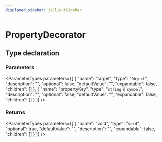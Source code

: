 ```yaml
---
displayed_sidebar: jsClientSidebar
---
```



# PropertyDecorator

## Type declaration

### Parameters

<ParameterTypes parameters={[
  {
    "name": "target",
    "type": "`Object`",
    "description": "",
    "optional": false,
    "defaultValue": "",
    "expandable": false,
    "children": []
  },
  {
    "name": "propertyKey",
    "type": "`string` \\| `symbol`",
    "description": "",
    "optional": false,
    "defaultValue": "",
    "expandable": false,
    "children": []
  }
]} />

### Returns

<ParameterTypes parameters={[
  {
    "name": "void",
    "type": "`void`",
    "optional": true,
    "defaultValue": "",
    "description": "",
    "expandable": false,
    "children": []
  }
]} />
